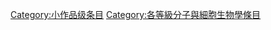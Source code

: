 {{Articles by Quality|topic=分子与细胞生物学|project=分子与细胞生物学|format=TOC}}
{{Wikipedia category}}
{{emptycat}}

{{catmore1|[[Wikipedia:分子與細胞生物學專題|Wikipedia:分子與細胞生物學專題]]}}

[[Category:小作品级条目|Category:小作品级条目]]
[[Category:各等級分子與細胞生物學條目|Category:各等級分子與細胞生物學條目]]